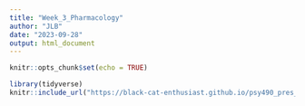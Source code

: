 ```yaml
---
title: "Week_3_Pharmacology"
author: "JLB"
date: "2023-09-28"
output: html_document
---
```


```r
knitr::opts_chunk$set(echo = TRUE)
```


```r
library(tidyverse)
knitr::include_url("https://black-cat-enthusiast.github.io/psy490_pres_week_3/")
```
